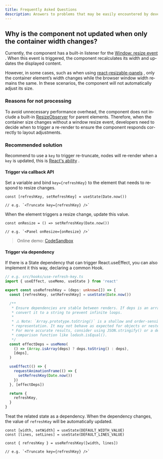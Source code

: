 ```yaml
---
title: Frequently Asked Questions
description: Answers to problems that may be easily encountered by developers, as well as some interesting problems reported in GitHub issues.
---
```



## Why is the component not updated when only the container width changes?

<AppliesTo client:only="react" lang="en" />
<RelatedIssues client:only="react" lang="en" issues={[18]} />

Currently, the component has a built-in listener for the [Window: resize event](https://developer.mozilla.org/en-US/docs/Web/API/Window/resize_event) . When this event is triggered, the component recalculates its width and updates the displayed content.

However, in some cases, such as when using [react-resizable-panels](https://github.com/bvaughn/react-resizable-panels) , only the container element’s width changes while the browser window width remains the same. In these scenarios, the component will not automatically adjust its size.

### Reasons for not processing

To avoid unnecessary performance overhead, the component does not include a built-in [ResizeObserver](https://developer.mozilla.org/en-US/docs/Web/API/ResizeObserver) for parent elements. Therefore, when the container size changes without a window resize event, developers need to decide when to trigger a re-render to ensure the component responds correctly to layout adjustments.

### Recommended solution

Recommend to use a `key` to trigger re-truncate, nodes will re-render when a `key` is updated, this is [React's ability](https://react.dev/reference/react/useState#resetting-state-with-a-key) .

#### Trigger via callback API

Set a variable and bind `key={refreshKey}` to the element that needs to respond to resize changes.

```tsx
const [refreshKey, setRefreshKey] = useState(Date.now())

// e.g. `<Truncate key={refreshKey} />`
```

When the element triggers a resize change, update this value.

```tsx
const onResize = () => setRefreshKey(Date.now())

// e.g. `<Panel onResize={onResize} />`
```

> Online demo: [CodeSandbox](https://codesandbox.io/p/sandbox/react-resizable-panels-forked-tjt38f?file=%2Fsrc%2FApp.js)

#### Trigger via dependency

If there is a State dependency that can trigger React.useEffect, you can also implement it this way, declaring a common Hook.

```ts
// e.g. src/hooks/use-refresh-key.ts
import { useEffect, useMemo, useState } from 'react'

export const useRefreshKey = (deps: unknown[]) => {
  const [refreshKey, setRefreshKey] = useState(Date.now())

  /**
   * Ensure dependencies are stable between renders. If deps is an array,
   * convert it to a string to prevent infinite loops.
   *
   * ⚠️ Note: `Array.prototype.toString()` is a shallow and order-sensitive
   * representation. It may not behave as expected for objects or nested arrays.
   * For more accurate results, consider using JSON.stringify() or a deep
   * comparison function like lodash.isEqual().
   */
  const effectDeps = useMemo(
    () => (Array.isArray(deps) ? deps.toString() : deps),
    [deps],
  )

  useEffect(() => {
    requestAnimationFrame(() => {
      setRefreshKey(Date.now())
    })
  }, [effectDeps])

  return {
    refreshKey,
  }
}
```

Treat the related state as a dependency. When the dependency changes, the value of `refreshKey` will be automatically updated.

```tsx
const [width, setWidth] = useState(DEFAULT_WIDTH_VALUE)
const [lines, setLines] = useState(DEFAULT_LINES_VALUE)

const { refreshKey } = useRefreshKey([width, lines])

// e.g. `<Truncate key={refreshKey} />`
```
